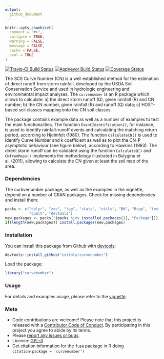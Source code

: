 ```yaml
---
output:
  github_document
---
```

```r
knitr::opts_chunk$set(
  comment = "#>",
  collapse = TRUE,
  warning = FALSE,
  message = FALSE,
  cache = FALSE,
  eval = TRUE
)
```

<!-- Edit the README.Rmd only!!! The README.md is generated automatically from README.Rmd. -->

[![Travis-CI Build Status](https://travis-ci.org/cvitolo/r_CurveNumber.svg?branch=master)](https://travis-ci.org/cvitolo/r_CurveNumber)
[![AppVeyor Build Status](https://ci.appveyor.com/api/projects/status/github/cvitolo/r_CurveNumber?branch=master&svg=true)](https://ci.appveyor.com/project/cvitolo/r_CurveNumber)
[![Coverage Status](https://img.shields.io/codecov/c/github/cvitolo/r_CurveNumber/master.svg)](https://codecov.io/github/cvitolo/r_CurveNumber?branch=master)

The SCS Curve Number (CN) is a well established method for the estimation of direct runoff from storm rainfall, developed by the USDA Soil Conservation Service and used in hydrologic engineering and environmental impact analyses. The `curvenumber` is an R package which allows to calculate: a) the direct storm runoff (Q), given rainfall (R) and CN number; b) the CN number, given rainfall (R) and runoff (Q) data; c) HOST-based soil classes mapping onto the CN soil classes.

The package contains example data as well as a number of examples to test the main functionalities. The function `EventIdentification()`, for instance, is used to identify rainfall-runoff events and calculating the matching return period, according to Hjelmfelt (1980). The function `CalculateCN()` is used to identify Curve Number and k coefficient as well as to plot the CN-P asymptotic behaviour (see figure below), according to Hawkins (1993). The direct storm runoff can be calulated using the function `CalculateQ()` and `CNfromMaps()` implements the methodology illustrated in Bulygina et al. (2011), allowing to calculate the CN given at least the soil map of the area.

### Dependencies
The curbvenumber package, as well as the examples in the vignette, depend on a number of CRAN packages. Check for missing dependencies and install them:

```r
packs <- c("dplyr", "zoo", "tgp", "stats", "utils", "BH", "Rcpp", "testthat",
           "qualV", "devtools")
new.packages <- packs[!(packs %in% installed.packages()[, "Package"])]
if(length(new.packages)) install.packages(new.packages)
```

### Installation
You can install this package from Github with [devtools](https://github.com/hadley/devtools):
```r
devtools::install_github("cvitolo/curvenumber")
```

Load the package:
```r
library("curvenumber")
```

### Usage
For details and examples usage, please refer to the [vignette](vignettes/curvenumber_vignette.Rmd). 

### Meta

* Code contributions are welcome! Please note that this project is released with a [Contributor Code of Conduct](CONDUCT.md). By participating in this project you agree to abide by its terms.
* Please [report any issues or bugs](https://github.com/cvitolo/fuse/issues).
* License: [GPL-3](https://opensource.org/licenses/GPL-3.0)
* Get citation information for the `fuse` package in R doing `citation(package = 'curvenumber')`
